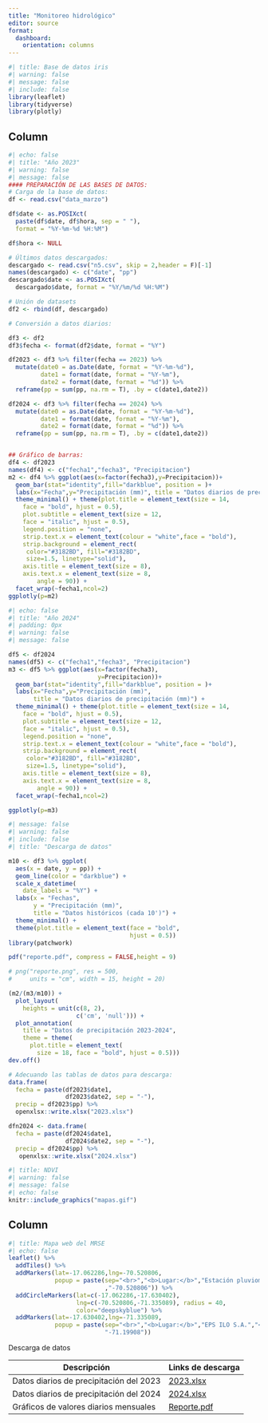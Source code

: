 ```yaml
---
title: "Monitoreo hidrológico"
editor: source
format: 
  dashboard:
    orientation: columns
---
```


```r
#| title: Base de datos iris
#| warning: false
#| message: false
#| include: false
library(leaflet)
library(tidyverse)
library(plotly)
```

## Column {.tabset width="65%"}


```r
#| echo: false
#| title: "Año 2023"
#| warning: false
#| message: false
#### PREPARACIÓN DE LAS BASES DE DATOS:
# Carga de la base de datos:
df <- read.csv("data_marzo")

df$date <- as.POSIXct(
  paste(df$date, df$hora, sep = " "),
  format = "%Y-%m-%d %H:%M")

df$hora <- NULL

# Últimos datos descargados:
descargado <- read.csv("n5.csv", skip = 2,header = F)[-1]
names(descargado) <- c("date", "pp")
descargado$date <- as.POSIXct(
  descargado$date, format = "%Y/%m/%d %H:%M")

# Unión de datasets
df2 <- rbind(df, descargado)

# Conversión a datos diarios:

df3 <- df2
df3$fecha <- format(df2$date, format = "%Y")

df2023 <- df3 %>% filter(fecha == 2023) %>% 
  mutate(date0 = as.Date(date, format = "%Y-%m-%d"),
         date1 = format(date, format = "%Y-%m"),
         date2 = format(date, format = "%d")) %>% 
  reframe(pp = sum(pp, na.rm = T), .by = c(date1,date2))

df2024 <- df3 %>% filter(fecha == 2024) %>% 
  mutate(date0 = as.Date(date, format = "%Y-%m-%d"),
         date1 = format(date, format = "%Y-%m"),
         date2 = format(date, format = "%d")) %>% 
  reframe(pp = sum(pp, na.rm = T), .by = c(date1,date2))


## Gráfico de barras:
df4 <- df2023
names(df4) <- c("fecha1","fecha3", "Precipitacion")
m2 <- df4 %>% ggplot(aes(x=factor(fecha3),y=Precipitacion))+
  geom_bar(stat="identity",fill="darkblue", position = )+
  labs(x="Fecha",y="Precipitación (mm)", title = "Datos diarios de precipitación (mm)") + 
  theme_minimal() + theme(plot.title = element_text(size = 14,
    face = "bold", hjust = 0.5),
    plot.subtitle = element_text(size = 12,
    face = "italic", hjust = 0.5),
    legend.position = "none",
    strip.text.x = element_text(colour = "white",face = "bold"),
    strip.background = element_rect(
     color="#3182BD", fill="#3182BD",
     size=1.5, linetype="solid"),
    axis.title = element_text(size = 8),
    axis.text.x = element_text(size = 8,
        angle = 90)) +
  facet_wrap(~fecha1,ncol=2)
ggplotly(p=m2)
```


```r
#| echo: false
#| title: "Año 2024"
#| padding: 0px
#| warning: false
#| message: false

df5 <- df2024
names(df5) <- c("fecha1","fecha3", "Precipitacion")
m3 <- df5 %>% ggplot(aes(x=factor(fecha3),
                         y=Precipitacion))+
  geom_bar(stat="identity",fill="darkblue", position = )+
  labs(x="Fecha",y="Precipitación (mm)",
       title = "Datos diarios de precipitación (mm)") + 
  theme_minimal() + theme(plot.title = element_text(size = 14,
    face = "bold", hjust = 0.5),
    plot.subtitle = element_text(size = 12,
    face = "italic", hjust = 0.5),
    legend.position = "none",
    strip.text.x = element_text(colour = "white",face = "bold"),
    strip.background = element_rect(
     color="#3182BD", fill="#3182BD",
     size=1.5, linetype="solid"),
    axis.title = element_text(size = 8),
    axis.text.x = element_text(size = 8,
        angle = 90)) +
  facet_wrap(~fecha1,ncol=2)

ggplotly(p=m3)
```


```r
#| message: false
#| warning: false
#| include: false
#| title: "Descarga de datos"

m10 <- df3 %>% ggplot(
  aes(x = date, y = pp)) +
  geom_line(color = "darkblue") +
  scale_x_datetime(
    date_labels = "%Y") +
  labs(x = "Fechas",
       y = "Precipitación (mm)",
       title = "Datos históricos (cada 10')") +
  theme_minimal() +
  theme(plot.title = element_text(face = "bold",
                                  hjust = 0.5))
library(patchwork)

pdf("reporte.pdf", compress = FALSE,height = 9)

# png("reporte.png", res = 500,
#     units = "cm", width = 15, height = 20)

(m2/(m3/m10)) + 
  plot_layout(
    heights = unit(c(8, 2),
                   c('cm', 'null'))) +
  plot_annotation(
    title = "Datos de precipitación 2023-2024",
    theme = theme(
      plot.title = element_text(
        size = 18, face = "bold", hjust = 0.5)))
dev.off()

# Adecuando las tablas de datos para descarga:
data.frame(
  fecha = paste(df2023$date1,
                df2023$date2, sep = "-"),
  precip = df2023$pp) %>%
  openxlsx::write.xlsx("2023.xlsx")

dfn2024 <- data.frame(
  fecha = paste(df2024$date1,
                df2024$date2, sep = "-"),
  precip = df2024$pp) %>% 
   openxlsx::write.xlsx("2024.xlsx")
```

```r
#| title: NDVI
#| warning: false
#| message: false
#| echo: false
knitr::include_graphics("mapas.gif")
```

## Column {width="35%"}

```r
#| title: Mapa web del MRSE
#| echo: false
leaflet() %>%
  addTiles() %>%
  addMarkers(lat=-17.062286,lng=-70.520806,
             popup = paste(sep="<br>","<b>Lugar:</b>","Estación pluviométrica","<b>Latitud:</b>","-17.062286","<b>Longitud:</b>"
                           ,"-70.520806")) %>%
  addCircleMarkers(lat=c(-17.062286,-17.630402),
                   lng=c(-70.520806,-71.335089), radius = 40,
                   color="deepskyblue") %>%
  addMarkers(lat=-17.630402,lng=-71.335089,
             popup = paste(sep="<br>","<b>Lugar:</b>","EPS ILO S.A.","<b>Latitud:</b>","-17.630402","<b>Longitud:</b>",
                           "-71.19908"))
```

Descarga de datos

| Descripción                             | Links de descarga          |
|-----------------------------------------|----------------------------|
| Datos diarios de precipitación del 2023 | [2023.xlsx](2023.xlsx)     |
| Datos diarios de precipitación del 2024 | [2024.xlsx](2024.xlsx)     |
| Gráficos de valores diarios mensuales   | [Reporte.pdf](Reporte.pdf) |



<!-- ```{r} -->
<!-- #| content: valuebox -->
<!-- #| title: "Inicio de registro" -->

<!-- list( -->
<!--   icon = "droplet", -->
<!--   color = "primary", -->
<!--   value = as.character(min(df2$date)) -->
<!-- ) -->
<!-- ``` -->

<!-- ```{r} -->
<!-- #| content: valuebox -->
<!-- #| title: "Último dato descarcargado" -->

<!-- list( -->
<!--   icon = "droplet-half", -->
<!--   color = "primary", -->
<!--   value = as.character(max(df2$date)) -->
<!-- ) -->
<!-- ``` -->

<!-- ```{r} -->
<!-- #| content: valuebox -->
<!-- #| title: "Precipitación acumulada total" -->

<!-- list( -->
<!--   icon = "droplet-fill", -->
<!--   color = "primary", -->
<!--   value = paste(sum(df2$pp), "mm") -->
<!-- ) -->
<!-- ``` -->
